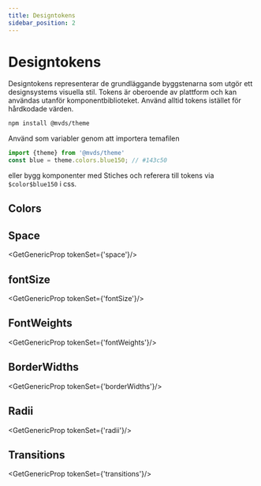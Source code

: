 ```yaml
---
title: Designtokens
sidebar_position: 2
---
```


# Designtokens

Designtokens representerar de grundläggande byggstenarna som utgör ett designsystems visuella stil. Tokens
är oberoende av plattform och kan användas utanför komponentbiblioteket. Använd alltid tokens istället för
hårdkodade värden.

```bash
npm install @mvds/theme
```
Använd som variabler genom att importera temafilen
```ts
import {theme} from '@mvds/theme'
const blue = theme.colors.blue150; // #143c50
```
eller bygg komponenter med Stiches och referera till tokens via `$color$blue150` i css.


## Colors

<GetColors />

## Space

<GetGenericProp tokenSet={'space'}/>

## fontSize

<GetGenericProp tokenSet={'fontSize'}/>

## FontWeights

<GetGenericProp tokenSet={'fontWeights'}/>

## BorderWidths

<GetGenericProp tokenSet={'borderWidths'}/>

## Radii

<GetGenericProp tokenSet={'radii'}/>

## Transitions

<GetGenericProp tokenSet={'transitions'}/>
